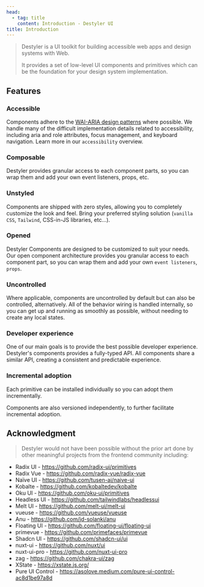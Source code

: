 ```yaml
---
head:
  - tag: title
    content: Introduction - Destyler UI
title: Introduction
---
```


> Destyler is a UI toolkit for building accessible web apps and design systems with Web.
>
> It provides a set of low-level UI components and primitives which can be the foundation for your design system implementation.

## Features

### Accessible

Components adhere to the [WAI-ARIA design patterns](https://www.w3.org/WAI/ARIA/apg/) where possible. We handle many of the difficult implementation details related to accessibility, including aria and role attributes, focus management, and keyboard navigation. Learn more in our `accessibility` overview.

### Composable

Destyler provides granular access to each component parts, so you can wrap them and add your own event listeners, props, etc.

### Unstyled

Components are shipped with zero styles, allowing you to completely customize the look and feel. Bring your preferred styling solution (`vanilla CSS`, `Tailwind`, CSS-in-JS libraries, etc...).

### Opened

Destyler Components are designed to be customized to suit your needs. Our open component architecture provides you granular access to each component part, so you can wrap them and add your own `event listeners`, `props`.

### Uncontrolled

Where applicable, components are uncontrolled by default but can also be controlled, alternatively. All of the behavior wiring is handled internally, so you can get up and running as smoothly as possible, without needing to create any local states.

### Developer experience

One of our main goals is to provide the best possible developer experience. Destyler's components provides a fully-typed API. All components share a similar API, creating a consistent and predictable experience. 

### Incremental adoption

Each primitive can be installed individually so you can adopt them incrementally.

Components are also versioned independently, to further facilitate incremental adoption.

## Acknowledgment

> Destyler would not have been possible without the prior art done by other meaningful projects from the frontend community including:

- Radix UI - https://github.com/radix-ui/primitives
- Radix Vue - https://github.com/radix-vue/radix-vue
- Naïve UI - https://github.com/tusen-ai/naive-ui
- Kobalte - https://github.com/kobaltedev/kobalte
- Oku UI - https://github.com/oku-ui/primitives
- Headless UI - https://github.com/tailwindlabs/headlessui
- Melt UI - https://github.com/melt-ui/melt-ui
- vueuse - https://github.com/vueuse/vueuse
- Anu - https://github.com/jd-solanki/anu
- Floating UI - https://github.com/floating-ui/floating-ui
- primevue - https://github.com/primefaces/primevue
- Shadcn UI - https://github.com/shadcn-ui/ui
- nuxt-ui - https://github.com/nuxt/ui
- nuxt-ui-pro - https://github.com/nuxt-ui-pro
- zag - https://github.com/chakra-ui/zag
- XState - https://xstate.js.org/
- Pure UI Control - https://asolove.medium.com/pure-ui-control-ac8d1be97a8d
